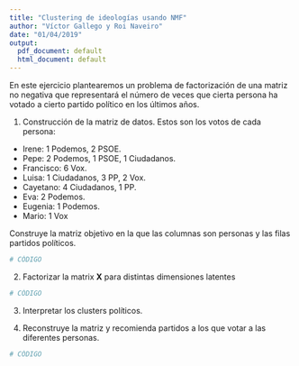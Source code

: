 ```yaml
---
title: "Clustering de ideologías usando NMF"
author: "Víctor Gallego y Roi Naveiro"
date: "01/04/2019"
output:
  pdf_document: default
  html_document: default
---
```


En este ejercicio plantearemos un problema de factorización de una matriz no negativa que representará el número de veces que cierta persona ha votado a cierto partido político en los últimos años.

1. Construcción de la matriz de datos. Estos son los votos de cada persona:
  * Irene: 1 Podemos, 2 PSOE.
  * Pepe: 2 Podemos, 1 PSOE, 1 Ciudadanos.
  * Francisco: 6 Vox.
  * Luisa: 1 Ciudadanos, 3 PP, 2 Vox.
  * Cayetano: 4 Ciudadanos, 1 PP.
  * Eva: 2 Podemos.
  * Eugenia: 1 Podemos.
  * Mario: 1 Vox
  
Construye la matriz objetivo en la que las columnas son personas y las filas partidos políticos.

```r
# CÓDIGO
```

2. Factorizar la matrix **X** para distintas dimensiones latentes

```r
# CÓDIGO
```

3. Interpretar los clusters políticos.

4. Reconstruye la matriz y recomienda partidos a los que votar a las diferentes personas.

```r
# CÓDIGO
```